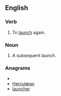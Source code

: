 ==English==

===Verb===
{{en-verb|relaunch|es}}

# To [[launch]] again.

===Noun===
{{en-noun|es}}

# A subsequent launch.

===Anagrams===
* {{alphagram|acehlnru}}
* [[Herculæan#English|Herculæan]]
* [[launcher#English|launcher]]